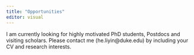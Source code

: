```yaml
---
title: "Opportunities"
editor: visual
---
```


I am currently looking for highly motivated PhD students, Postdocs and visiting scholars. Please contact me (he.liyin@duke.edu) by including your CV and research interests.
